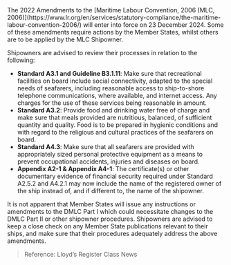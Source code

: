 <div className='news-paragraph'>
The 2022 Amendments to the [Maritime Labour Convention, 2006 (MLC, 2006)](https://www.lr.org/en/services/statutory-compliance/the-maritime-labour-convention-2006/) will enter into force on 23 December 2024.  Some of these amendments require actions by the Member States, whilst others are to be applied by the MLC Shipowner.

Shipowners are advised to review their processes in relation to the following:
</div>

- **Standard A3.1 and Guideline B3.1.11**: Make sure that recreational facilities on board include social connectivity, adapted to the special needs of seafarers, including reasonable access to ship-to-shore telephone communications, where available, and internet access.  Any charges for the use of these services being reasonable in amount.
- **Standard A3.2**: Provide food and drinking water free of charge and make sure that meals provided are nutritious, balanced, of sufficient quantity and quality.  Food is to be prepared in hygienic conditions and with regard to the religious and cultural practices of the seafarers on board.
- **Standard A4.3**: Make sure that all seafarers are provided with appropriately sized personal protective equipment as a means to prevent occupational accidents, injuries and diseases on board.
- **Appendix A2-1 & Appendix A4-1**: The certificate(s) or other documentary evidence of financial security required under Standard A2.5.2 and A4.2.1 may now include the name of the registered owner of the ship instead of, and if different to, the name of the shipowner.

<div className='news-paragraph'>
It is not apparent that Member States will issue any instructions or amendments to the DMLC Part I which could necessitate changes to the DMLC Part II or other shipowner procedures. Shipowners are advised to keep a close check on any Member State publications relevant to their ships, and make sure that their procedures adequately address the above amendments.
</div>

> Reference: Lloyd’s Register Class News